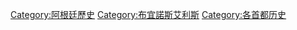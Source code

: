 [[Category:阿根廷歷史|Category:阿根廷歷史]]
[[Category:布宜諾斯艾利斯|Category:布宜諾斯艾利斯]]
[[Category:各首都历史|Category:各首都历史]]